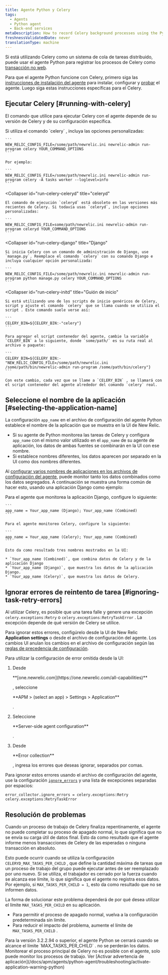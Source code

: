 ```yaml
---
title: Agente Python y Celery
tags:
  - Agents
  - Python agent
  - Back-end services
metaDescription: How to record Celery background processes using the Python agent.
freshnessValidatedDate: never
translationType: machine
---
```


Si está utilizando Celery como un sistema de cola de tareas distribuido, puede usar el agente Python para registrar los procesos de Celery como [transacción no web](/docs/apm/transactions/intro-transactions/monitor-background-processes-other-non-web-transactions).

Para que el agente Python funcione con Celery, primero siga las [instrucciones de instalación del agente](/docs/agents/python-agent/installation-and-configuration/python-agent-installation) para instalar, configurar y [probar](/docs/agents/python-agent/installation-and-configuration/testing-python-agent) el agente. Luego siga estas instrucciones específicas para el Celery.

## Ejecutar Celery [#running-with-celery]

El comando que utilice para ejecutar Celery con el agente depende de su versión de Celery y de su configuración específica.

<CollapserGroup>
  <Collapser
    id="run-celery-celery"
    title="celery"
  >
    Si utiliza el comando `celery` , incluya las opciones personalizadas:

    ```
    NEW_RELIC_CONFIG_FILE=/some/path/newrelic.ini newrelic-admin run-program celery YOUR_COMMAND_OPTIONS
    ```

    Por ejemplo:

    ```
    NEW_RELIC_CONFIG_FILE=/some/path/newrelic.ini newrelic-admin run-program celery -A tasks worker --loglevel=info
    ```
  </Collapser>

  <Collapser
    id="run-celery-celeryd"
    title="celeryd"
  >
    El comando de ejecución `celeryd` está obsoleto en las versiones más recientes de Celery. Si todavía usas `celeryd`, incluye opciones personalizadas:

    ```
    NEW_RELIC_CONFIG_FILE=some/path/newrelic.ini newrelic-admin run-program celeryd YOUR_COMMAND_OPTIONS
    ```
  </Collapser>

  <Collapser
    id="run-celery-django"
    title="Django"
  >
    Si inicia Celery con un comando de administración de Django, use `manage.py`. Reemplace el comando `celery` con su comando Django e incluya cualquier opción personalizada:

    ```
    NEW_RELIC_CONFIG_FILE=/some/path/newrelic.ini newrelic-admin run-program python manage.py celery YOUR_COMMAND_OPTIONS
    ```
  </Collapser>

  <Collapser
    id="run-celery-initd"
    title="Guión de inicio"
  >
    Si está utilizando uno de los scripts de inicio genéricos de Celery, script y ajuste el comando `celery` que se llama cuando se utiliza el script . Este comando suele verse así:

    ```
    CELERY_BIN=${CELERY_BIN:-"celery"}
    ```

    Para agregar el script contenedor del agente, cambie la variable `CELERY_BIN` a lo siguiente, donde `some/path/` es su ruta real al archivo o paquete:

    ```
    CELERY_BIN=${CELERY_BIN:-"NEW_RELIC_CONFIG_FILE=/some/path/newrelic.ini /some/path/bin/newrelic-admin run-program /some/path/bin/celery"}
    ```

    Con este cambio, cada vez que se llame a `CELERY_BIN` , se llamará con el script contenedor del agente alrededor del comando `celery` real.
  </Collapser>
</CollapserGroup>

## Seleccione el nombre de la aplicación [#selecting-the-application-name]

La configuración `app_name` en el archivo de configuración del agente Python establece el nombre de la aplicación que se muestra en la UI de New Relic.

* Si su agente de Python monitorea las tareas de Celery y configura `app_name` con el mismo valor utilizado en el `app_name` de su agente de aplicación, los datos de ambas fuentes se combinarán en la UI con ese nombre.
* Si establece nombres diferentes, los datos aparecen por separado en la UI como dos nombres diferentes.

Al [configurar varios nombres de aplicaciones en los archivos de configuración del agente](/docs/agents/manage-apm-agents/app-naming/use-multiple-names-app), puede monitor tanto los datos combinados como los datos segregados. A continuación se muestra una forma común de hacer esto, usando una aplicación Django como ejemplo:

<CollapserGroup>
  <Collapser
    id="multiple-app-names"
    title="Usar múltiples nombres de aplicaciones"
  >
    Para el agente que monitorea la aplicación Django, configure lo siguiente:

    ```
    app_name = Your_app_name (Django); Your_app_name (Combined)
    ```

    Para el agente monitoreo Celery, configure lo siguiente:

    ```
    app_name = Your_app_name (Celery); Your_app_name (Combined)
    ```

    Esto da como resultado tres nombres mostrados en la UI:

    * `Your_app_name (Combined)`, que combina datos de Celery y de la aplicación Django
    * `Your_app_name (Django)`, que muestra los datos de la aplicación Django.
    * `Your_app_name (Celery)`, que muestra los datos de Celery.
  </Collapser>
</CollapserGroup>

## Ignorar errores de reintento de tarea [#ignoring-task-retry-errors]

Al utilizar Celery, es posible que una tarea falle y genere una excepción `celery.exceptions:Retry` o `celery.exceptions:RetryTaskError` . La excepción depende de qué versión de Celery se utilice.

Para ignorar estos errores, configúrelo desde la UI de New Relic <DNT>**Application settings**</DNT> o desde el archivo de configuración del agente. Los cambios UI anulan los cambios en el archivo de configuración según las [reglas de precedencia de configuración](/docs/agents/python-agent/installation-configuration/python-agent-configuration#options).

Para utilizar la configuración de error omitida desde la UI:

1. Desde

   <DNT>
     **[one.newrelic.com](https://one.newrelic.com/all-capabilities)**
   </DNT>

   , seleccione

   <DNT>
     **APM > (select an app) > Settings > Application**
   </DNT>

   .

2. Seleccione

   <DNT>
     **Server-side agent configuration**
   </DNT>

   .

3. Desde

   <DNT>
     **Error collection**
   </DNT>

   , ingresa los errores que deseas ignorar, separados por comas.

Para ignorar estos errores usando el archivo de configuración del agente, use la configuración [`ignore_errors`](/docs/agents/python-agent/installation-configuration/python-agent-configuration#error-ignore) y una lista de excepciones separadas por espacios:

```
error_collector.ignore_errors = celery.exceptions:Retry celery.exceptions:RetryTaskError
```

## Resolución de problemas

Cuando un proceso de trabajo de Celery finaliza repentinamente, el agente no puede completar su proceso de apagado normal, lo que significa que no se envía su carga útil de datos final. Esto da como resultado que el agente informe menos transacciones de Celery de las esperadas o ninguna transacción en absoluto.

Esto puede ocurrir cuando se utiliza la configuración `CELERYD_MAX_TASKS_PER_CHILD` , que define la cantidad máxima de tareas que un proceso de trabajo del grupo puede ejecutar antes de ser reemplazado por uno nuevo. Si se utiliza, el trabajador es cerrado por la fuerza cuando se alcanza ese límite, lo que significa que el agente no registra esos datos. Por ejemplo, si `MAX_TASKS_PER_CHILD = 1`, esto da como resultado que no se informen datos.

La forma de solucionar este problema dependerá de por qué desea utilizar el límite `MAX_TASKS_PER_CHILD` en su aplicación.

* Para permitir el proceso de apagado normal, vuelva a la configuración predeterminada sin límite.
* Para reducir el impacto del problema, aumente el límite de `MAX_TASKS_PER_CHILD` .

<Callout variant="important">
  Para la versión 3.2.2.94 o superior, el agente Python se cerrará cuando se alcance el límite `MAX_TASKS_PER_CHILD` . no se perderán los datos.
</Callout>

<Callout variant="important">
  Monitorear el proceso principal de Celery no es posible con el agente, solo puede monitor los procesos de trabajo. Ver [Activar advertencia de aplicación](/docs/apm/agents/python-agent/troubleshooting/activate-application-warning-python)
</Callout>
